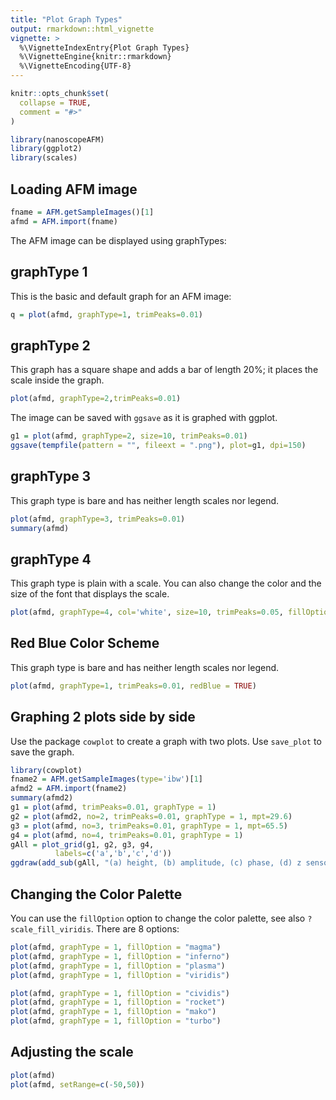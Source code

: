 ```yaml
---
title: "Plot Graph Types"
output: rmarkdown::html_vignette
vignette: >
  %\VignetteIndexEntry{Plot Graph Types}
  %\VignetteEngine{knitr::rmarkdown}
  %\VignetteEncoding{UTF-8}
---
```


```r
knitr::opts_chunk$set(
  collapse = TRUE,
  comment = "#>"
)
```

```r
library(nanoscopeAFM)
library(ggplot2)
library(scales)
```

## Loading AFM image

```r
fname = AFM.getSampleImages()[1]
afmd = AFM.import(fname)
```

The AFM image can be displayed using graphTypes:

## graphType 1

This is the basic and default graph for an AFM image:

```r
q = plot(afmd, graphType=1, trimPeaks=0.01)
```

## graphType 2

This graph has a square shape and adds a bar of length 20%; it places the scale inside the graph.

```r
plot(afmd, graphType=2,trimPeaks=0.01)
```

The image can be saved with `ggsave` as it is graphed with ggplot.

```r
g1 = plot(afmd, graphType=2, size=10, trimPeaks=0.01)
ggsave(tempfile(pattern = "", fileext = ".png"), plot=g1, dpi=150)
```

## graphType 3

This graph type is bare and has neither length scales nor legend.

```r
plot(afmd, graphType=3, trimPeaks=0.01)
summary(afmd)
```
## graphType 4

This graph type is plain with a scale. You can also change the color and the size of the font that displays the scale.

```r
plot(afmd, graphType=4, col='white', size=10, trimPeaks=0.05, fillOption = 'A')
```



## Red Blue Color Scheme

This graph type is bare and has neither length scales nor legend.

```r
plot(afmd, graphType=1, trimPeaks=0.01, redBlue = TRUE)
```



## Graphing 2 plots side by side

Use the package `cowplot` to create a graph with two plots. Use `save_plot` to save the graph.

```r
library(cowplot)
fname2 = AFM.getSampleImages(type='ibw')[1]
afmd2 = AFM.import(fname2)
summary(afmd2)
g1 = plot(afmd, trimPeaks=0.01, graphType = 1)
g2 = plot(afmd2, no=2, trimPeaks=0.01, graphType = 1, mpt=29.6)
g3 = plot(afmd, no=3, trimPeaks=0.01, graphType = 1, mpt=65.5)
g4 = plot(afmd, no=4, trimPeaks=0.01, graphType = 1)
gAll = plot_grid(g1, g2, g3, g4,
          labels=c('a','b','c','d'))
ggdraw(add_sub(gAll, "(a) height, (b) amplitude, (c) phase, (d) z sensor",x=0.1, hjust=0))
```


## Changing the Color Palette

You can use the `fillOption` option to change the color palette, see also `? scale_fill_viridis`. There are 8 options:


```r
plot(afmd, graphType = 1, fillOption = "magma")
plot(afmd, graphType = 1, fillOption = "inferno")
plot(afmd, graphType = 1, fillOption = "plasma")
plot(afmd, graphType = 1, fillOption = "viridis")
```

```r
plot(afmd, graphType = 1, fillOption = "cividis")
plot(afmd, graphType = 1, fillOption = "rocket")
plot(afmd, graphType = 1, fillOption = "mako")
plot(afmd, graphType = 1, fillOption = "turbo")
```


## Adjusting the scale

```r
plot(afmd)
plot(afmd, setRange=c(-50,50))
```
